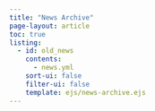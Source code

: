 ```yaml
---
title: "News Archive"
page-layout: article
toc: true
listing:
  - id: old_news
    contents: 
      - news.yml
    sort-ui: false
    filter-ui: false
    template: ejs/news-archive.ejs
---
```


# 


